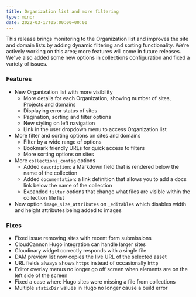 ```yaml
---
title: Organization list and more filtering
type: minor
date: 2022-03-17T05:00:00+00:00
---
```

This release brings monitoring to the Organization list and improves the site and domain lists by adding dynamic filtering and sorting functionality. We’re actively working on this area; more features will come in future releases. We've also added some new options in collections configuration and fixed a variety of issues.

### Features

* New Organization list with more visibility
  * More details for each Organization, showing number of sites, Projects and domains
  * Displaying error status of sites
  * Pagination, sorting and filter options
  * New styling on left navigation
  * Link in the user dropdown menu to access Organization list
* More filter and sorting options on sites and domains
  * Filter by a wide range of options
  * Bookmark friendly URLs for quick access to filters
  * More sorting options on sites
* More `collections_config` options
  * Added `description`\: a Markdown field that is rendered below the name of the collection
  * Added `documentation`\: a link definition that allows you to add a docs link below the name of the collection
  * Expanded `filter` options that change what files are visible within the collection file list
* New option `image_size_attributes` on `_editables` which disables width and height attributes being added to images

### Fixes

* Fixed issue removing sites with recent form submissions
* CloudCannon Hugo integration can handle larger sites
* Cloudinary widget correctly responds with a single file
* DAM preview list now copies the live URL of the selected asset
* URL fields always shows `https` instead of occasionally `http`
* Editor overlay menus no longer go off screen when elements are on the left side of the screen
* Fixed a case where Hugo sites were missing a file from collections
* Multiple `staticDir` values in Hugo no longer cause a build error

